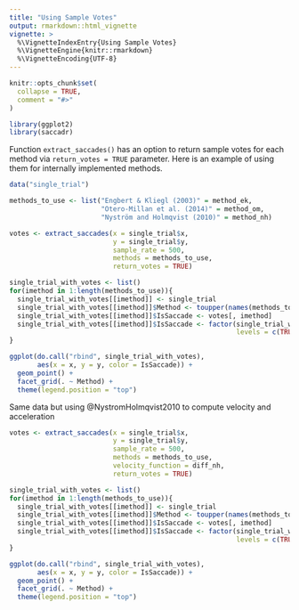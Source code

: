 ```yaml
---
title: "Using Sample Votes"
output: rmarkdown::html_vignette
vignette: >
  %\VignetteIndexEntry{Using Sample Votes}
  %\VignetteEngine{knitr::rmarkdown}
  %\VignetteEncoding{UTF-8}
---
```


```r
knitr::opts_chunk$set(
  collapse = TRUE,
  comment = "#>"
)
```

```r
library(ggplot2)
library(saccadr)
```

Function `extract_saccades()` has an option to return sample votes for each method via `return_votes = TRUE` parameter. Here is an example of using them for internally implemented methods.

```r
data("single_trial")

methods_to_use <- list("Engbert & Kliegl (2003)" = method_ek,
                       "Otero-Millan et al. (2014)" = method_om,
                       "Nyström and Holmqvist (2010)" = method_nh)

votes <- extract_saccades(x = single_trial$x,
                          y = single_trial$y,
                          sample_rate = 500,
                          methods = methods_to_use,
                          return_votes = TRUE)

single_trial_with_votes <- list()
for(imethod in 1:length(methods_to_use)){
  single_trial_with_votes[[imethod]] <- single_trial
  single_trial_with_votes[[imethod]]$Method <- toupper(names(methods_to_use)[imethod])
  single_trial_with_votes[[imethod]]$IsSaccade <- votes[, imethod]
  single_trial_with_votes[[imethod]]$IsSaccade <- factor(single_trial_with_votes[[imethod]]$IsSaccade == 1,
                                                         levels = c(TRUE, FALSE))
}

ggplot(do.call("rbind", single_trial_with_votes), 
       aes(x = x, y = y, color = IsSaccade)) +
  geom_point() +
  facet_grid(. ~ Method) +
  theme(legend.position = "top")
```

Same data but using @NystromHolmqvist2010 to compute velocity and acceleration
```r
votes <- extract_saccades(x = single_trial$x,
                          y = single_trial$y,
                          sample_rate = 500,
                          methods = methods_to_use,
                          velocity_function = diff_nh,
                          return_votes = TRUE)

single_trial_with_votes <- list()
for(imethod in 1:length(methods_to_use)){
  single_trial_with_votes[[imethod]] <- single_trial
  single_trial_with_votes[[imethod]]$Method <- toupper(names(methods_to_use)[imethod])
  single_trial_with_votes[[imethod]]$IsSaccade <- votes[, imethod]
  single_trial_with_votes[[imethod]]$IsSaccade <- factor(single_trial_with_votes[[imethod]]$IsSaccade == 1,
                                                         levels = c(TRUE, FALSE))
}

ggplot(do.call("rbind", single_trial_with_votes), 
       aes(x = x, y = y, color = IsSaccade)) +
  geom_point() +
  facet_grid(. ~ Method) +
  theme(legend.position = "top")
```
